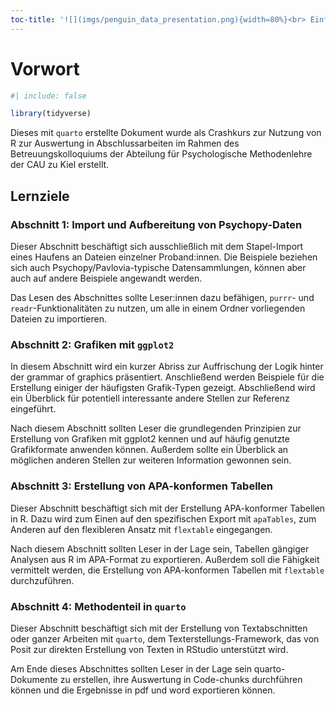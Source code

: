 ```yaml
---
toc-title: '![](imgs/penguin_data_presentation.png){width=80%}<br> Einführung'
---
```

# Vorwort {.unnumbered}

```r
#| include: false

library(tidyverse)
```


Dieses mit `quarto` erstellte Dokument wurde als Crashkurs zur Nutzung von R zur Auswertung in Abschlussarbeiten im Rahmen des Betreuungskolloquiums der Abteilung für Psychologische Methodenlehre der CAU zu Kiel erstellt.

## Lernziele {.unnumbered}

### Abschnitt 1: Import und Aufbereitung von Psychopy-Daten

Dieser Abschnitt beschäftigt sich ausschließlich mit dem Stapel-Import eines Haufens an Dateien einzelner Proband:innen. Die Beispiele beziehen sich auch Psychopy/Pavlovia-typische Datensammlungen, können aber auch auf andere Beispiele angewandt werden.

Das Lesen des Abschnittes sollte Leser:innen dazu befähigen, `purrr`- und `readr`-Funktionalitäten zu nutzen, um alle in einem Ordner vorliegenden Dateien zu importieren. 

### Abschnitt 2: Grafiken mit `ggplot2`

In diesem Abschnitt wird ein kurzer Abriss zur Auffrischung der Logik hinter der grammar of graphics präsentiert.
Anschließend werden Beispiele für die Erstellung einiger der häufigsten Grafik-Typen gezeigt. Abschließend wird ein Überblick für potentiell interessante andere Stellen zur Referenz eingeführt.

Nach diesem Abschnitt sollten Leser die grundlegenden Prinzipien zur Erstellung von Grafiken mit ggplot2 kennen und auf häufig genutzte Grafikformate anwenden können.
Außerdem sollte ein Überblick an möglichen anderen Stellen zur weiteren Information gewonnen sein.


### Abschnitt 3: Erstellung von APA-konformen Tabellen

Dieser Abschnitt beschäftigt sich mit der Erstellung APA-konformer Tabellen in R. Dazu wird zum Einen auf den spezifischen Export mit `apaTables`, zum Anderen auf den flexibleren Ansatz mit `flextable` eingegangen.

Nach diesem Abschnitt sollten Leser in der Lage sein, Tabellen gängiger Analysen aus R im APA-Format zu exportieren. Außerdem soll die Fähigkeit vermittelt werden, die Erstellung von APA-konformen Tabellen mit `flextable` durchzuführen.

### Abschnitt 4: Methodenteil in `quarto`

Dieser Abschnitt beschäftigt sich mit der Erstellung von Textabschnitten oder ganzer Arbeiten mit `quarto`, dem Texterstellungs-Framework, das von Posit zur direkten Erstellung von Texten in RStudio unterstützt wird. 

Am Ende dieses Abschnittes sollten Leser in der Lage sein quarto-Dokumente zu erstellen, ihre Auswertung in Code-chunks durchführen können und die Ergebnisse in pdf und word exportieren können.
